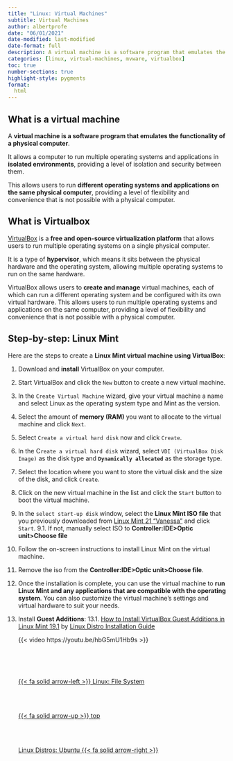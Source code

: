 ```yaml
---
title: "Linux: Virtual Machines"
subtitle: Virtual Machines
author: albertprofe
date: "06/01/2021"
date-modified: last-modified
date-format: full
description: A virtual machine is a software program that emulates the functionality of a physical computer
categories: [linux, virtual-machines, mvware, virtualbox]
toc: true
number-sections: true
highlight-style: pygments
format:
  html
---
```


## What is a virtual machine

::: {.summary}
A **virtual machine is a software program that emulates the functionality of a physical computer**.

It allows a computer to run multiple operating systems and applications in **isolated environments**, providing a level of isolation and security between them.

This allows users to run **different operating systems and applications on the same physical computer**, providing a level of flexibility and convenience that is not possible with a physical computer.
:::


## What is Virtualbox
[VirtualBox](https://www.virtualbox.org/) is a **free and open-source virtualization platform** that allows users to run multiple operating systems on a single physical computer.

It is a type of **hypervisor**, which means it sits between the physical hardware and the operating system, allowing multiple operating systems to run on the same hardware.

VirtualBox allows users to **create and manage** virtual machines, each of which can run a different operating system and be configured with its own virtual hardware. This allows users to run multiple operating systems and applications on the same computer, providing a level of flexibility and convenience that is not possible with a physical computer.


## Step-by-step: Linux Mint
Here are the steps to create a **Linux Mint virtual machine using VirtualBox**:

1. Download and **install** VirtualBox on your computer.
2. Start VirtualBox and click the `New` button to create a new virtual machine.
3. In the `Create Virtual Machine` wizard, give your virtual machine a name and select Linux as the operating system type and Mint as the version.
4. Select the amount of **memory (RAM)** you want to allocate to the virtual machine and click `Next`.
5. Select `Create a virtual hard disk` now and click `Create`.
6. In the C`reate a virtual hard disk` wizard, select `VDI (VirtualBox Disk Image)` as the disk type and **`Dynamically allocated`** as the storage type.
7. Select the location where you want to store the virtual disk and the size of the disk, and click `Create`.
8. Click on the new virtual machine in the list and click the `Start` button to boot the virtual machine.
9. In the `select start-up disk` window, select the **Linux Mint ISO file** that you previously downloaded from [Linux Mint 21 "Vanessa"](https://linuxmint.com/edition.php?id=299) and click `Start`. 
    9.1. If not, manually select ISO to **Controller:IDE>Optic unit>Choose file**
10. Follow the on-screen instructions to install Linux Mint on the virtual machine.
11. Remove the iso from the **Controller:IDE>Optic unit>Choose file**.
12. Once the installation is complete, you can use the virtual machine to **run Linux Mint and any applications that are compatible with the operating system**. You can also customize the virtual machine's settings and virtual hardware to suit your needs.
13. Install **Guest Additions**:
    13.1. [How to Install VirtualBox Guest Additions in Linux Mint 19.1](https://www.youtube.com/watch?v=hbG5mU1Hb9s) by [Linux Distro Installation Guide](https://www.youtube.com/playlist?list=PLc0sbYjRrifp-iOoQ1VhAbvQmFfrv1QLa)

    {{< video https://youtu.be/hbG5mU1Hb9s >}}
<!--- navLinks -->
<br><br>
<div class=row>
<br>
<div class='column left previous'>
<br>
[{{< fa solid arrow-left >}} Linux: File System](/linux/linux-what-fsys.qmd)
<br>
</div>
<br>
<div class='column center'>
<br>
[{{< fa solid arrow-up >}} top](#top)
<br>
</div>
<br>
<div class='column right next'>
<br>
[Linux Distros: Ubuntu  {{< fa solid arrow-right >}}](/linux/linux-distros-ubuntu.qmd)
<br>
</div>
<br>
</div>
